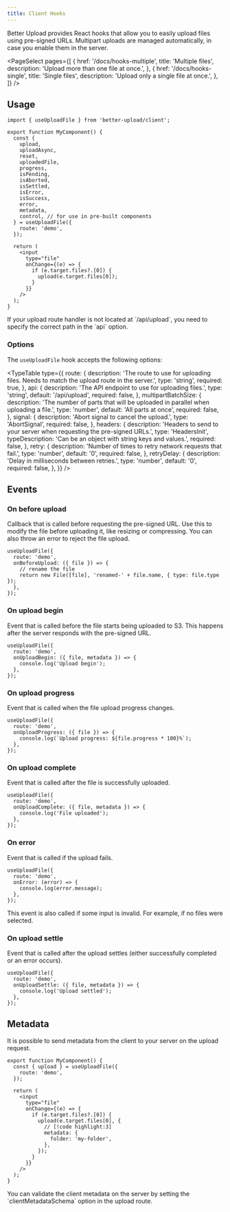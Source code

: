 ```yaml
---
title: Client Hooks
---
```


Better Upload provides React hooks that allow you to easily upload files using pre-signed URLs. Multipart uploads are managed automatically, in case you enable them in the server.

<PageSelect
  pages={[
    {
      href: '/docs/hooks-multiple',
      title: 'Multiple files',
      description: 'Upload more than one file at once.',
    },
    {
      href: '/docs/hooks-single',
      title: 'Single files',
      description: 'Upload only a single file at once.',
    },
  ]}
/>

## Usage

```tsx title="my-component.tsx"
import { useUploadFile } from 'better-upload/client';

export function MyComponent() {
  const {
    upload,
    uploadAsync,
    reset,
    uploadedFile,
    progress,
    isPending,
    isAborted,
    isSettled,
    isError,
    isSuccess,
    error,
    metadata,
    control, // for use in pre-built components
  } = useUploadFile({
    route: 'demo',
  });

  return (
    <input
      type="file"
      onChange={(e) => {
        if (e.target.files?.[0]) {
          upload(e.target.files[0]);
        }
      }}
    />
  );
}
```

<Callout>
  If your upload route handler is not located at `/api/upload`, you need to
  specify the correct path in the `api` option.
</Callout>

### Options

The `useUploadFile` hook accepts the following options:

<TypeTable
  type={{
    route: {
      description:
        'The route to use for uploading files. Needs to match the upload route in the server.',
      type: 'string',
      required: true,
    },
    api: {
      description: 'The API endpoint to use for uploading files.',
      type: 'string',
      default: '/api/upload',
      required: false,
    },
    multipartBatchSize: {
      description:
        'The number of parts that will be uploaded in parallel when uploading a file.',
      type: 'number',
      default: 'All parts at once',
      required: false,
    },
    signal: {
      description: 'Abort signal to cancel the upload.',
      type: 'AbortSignal',
      required: false,
    },
    headers: {
      description:
        'Headers to send to your server when requesting the pre-signed URLs.',
      type: 'HeadersInit',
      typeDescription: 'Can be an object with string keys and values.',
      required: false,
    },
    retry: {
      description: 'Number of times to retry network requests that fail.',
      type: 'number',
      default: '0',
      required: false,
    },
    retryDelay: {
      description: 'Delay in milliseconds between retries.',
      type: 'number',
      default: '0',
      required: false,
    },
  }}
/>

## Events

### On before upload

Callback that is called before requesting the pre-signed URL. Use this to modify the file before uploading it, like resizing or compressing. You can also throw an error to reject the file upload.

```tsx
useUploadFile({
  route: 'demo',
  onBeforeUpload: ({ file }) => {
    // rename the file
    return new File([file], 'renamed-' + file.name, { type: file.type });
  },
});
```

### On upload begin

Event that is called before the file starts being uploaded to S3. This happens after the server responds with the pre-signed URL.

```tsx
useUploadFile({
  route: 'demo',
  onUploadBegin: ({ file, metadata }) => {
    console.log('Upload begin');
  },
});
```

### On upload progress

Event that is called when the file upload progress changes.

```tsx
useUploadFile({
  route: 'demo',
  onUploadProgress: ({ file }) => {
    console.log(`Upload progress: ${file.progress * 100}%`);
  },
});
```

### On upload complete

Event that is called after the file is successfully uploaded.

```tsx
useUploadFile({
  route: 'demo',
  onUploadComplete: ({ file, metadata }) => {
    console.log('File uploaded');
  },
});
```

### On error

Event that is called if the upload fails.

```tsx
useUploadFile({
  route: 'demo',
  onError: (error) => {
    console.log(error.message);
  },
});
```

<Callout>
  This event is also called if some input is invalid. For example, if no files
  were selected.
</Callout>

### On upload settle

Event that is called after the upload settles (either successfully completed or an error occurs).

```tsx
useUploadFile({
  route: 'demo',
  onUploadSettle: ({ file, metadata }) => {
    console.log('Upload settled');
  },
});
```

## Metadata

It is possible to send metadata from the client to your server on the upload request.

```tsx
export function MyComponent() {
  const { upload } = useUploadFile({
    route: 'demo',
  });

  return (
    <input
      type="file"
      onChange={(e) => {
        if (e.target.files?.[0]) {
          upload(e.target.files[0], {
            // [!code highlight:3]
            metadata: {
              folder: 'my-folder',
            },
          });
        }
      }}
    />
  );
}
```

<Callout>
  You can validate the client metadata on the server by setting the
  `clientMetadataSchema` option in the upload route.
</Callout>
